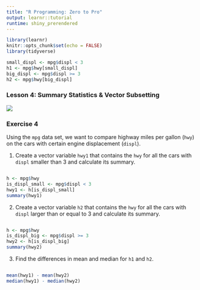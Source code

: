 ```yaml
---
title: "R Programming: Zero to Pro"
output: learnr::tutorial
runtime: shiny_prerendered
---
```


```r
library(learnr)
knitr::opts_chunk$set(echo = FALSE)
library(tidyverse)
```
```r
small_displ <- mpg$displ < 3
h1 <- mpg$hwy[small_displ] 
big_displ <- mpg$displ >= 3
h2 <- mpg$hwy[big_displ] 
```

### Lesson 4: Summary Statistics & Vector Subsetting

![](https://youtu.be/3KveTw8uDZA)

### Exercise 4

Using the `mpg` data set, we want to compare highway miles per gallon (`hwy`) on the cars with certain engine displacement (`displ`).

1. Create a vector variable `hwy1` that contains the `hwy` for all the cars with `displ` smaller than 3 and calculate its summary.

```r

```

```r
h <- mpg$hwy
is_displ_small <- mpg$displ < 3
hwy1 <- h[is_displ_small] 
summary(hwy1)
```

2. Create a vector variable `h2` that contains the `hwy` for all the cars with `displ` larger than or equal to 3 and calculate its summary.

```r

```

```r
h <- mpg$hwy
is_displ_big <- mpg$displ >= 3
hwy2 <- h[is_displ_big] 
summary(hwy2)
```


3. Find the differences in mean and median for `h1` and `h2`. 


```r

```

```r
mean(hwy1) - mean(hwy2)
median(hwy1) - median(hwy2)
```

